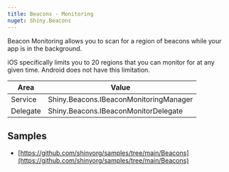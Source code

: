 ```yaml
---
title: Beacons - Monitoring
nuget: Shiny.Beacons
---
```



<AndroidForegroundService />

Beacon Monitoring allows you to scan for a region of beacons while your app is in the background.

iOS specifically limits you to 20 regions that you can monitor for at any given time.  Android does not have this limitation.

|Area|Value|
|----|-----|
|Service|Shiny.Beacons.IBeaconMonitoringManager|
|Delegate|Shiny.Beacons.IBeaconMonitorDelegate|


## Samples

* [https://github.com/shinyorg/samples/tree/main/Beacons](https://github.com/shinyorg/samples/tree/main/Beacons)